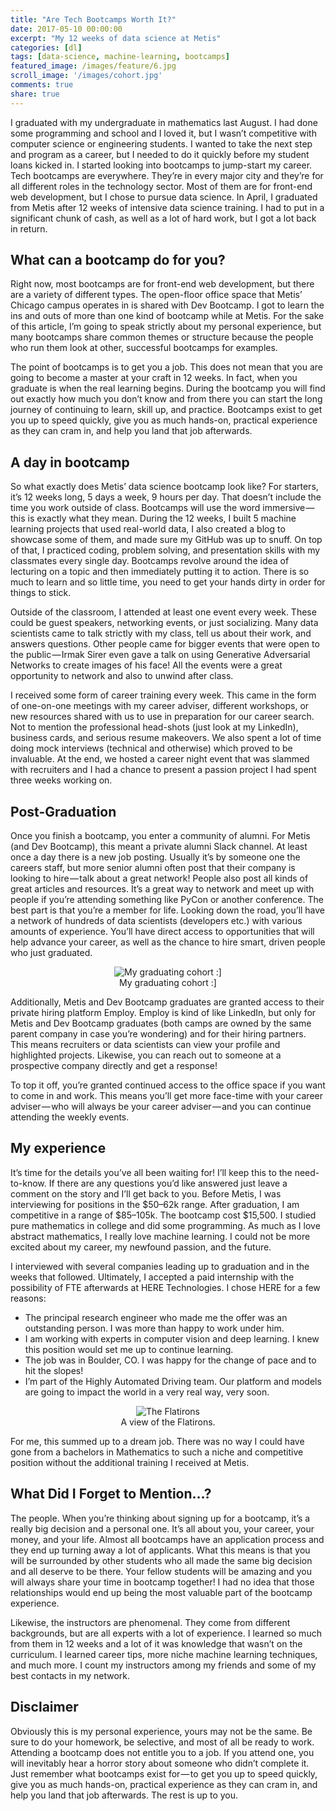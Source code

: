 ```yaml
---
title: "Are Tech Bootcamps Worth It?"
date: 2017-05-10 00:00:00
excerpt: "My 12 weeks of data science at Metis"
categories: [dl]
tags: [data-science, machine-learning, bootcamps]
featured_image: /images/feature/6.jpg
scroll_image: '/images/cohort.jpg'
comments: true
share: true
---
```


I graduated with my undergraduate in mathematics last August. I had done some programming and school and I loved it, but I wasn’t competitive with computer science or engineering students. I wanted to take the next step and program as a career, but I needed to do it quickly before my student loans kicked in. I started looking into bootcamps to jump-start my career.
Tech bootcamps are everywhere. They’re in every major city and they’re for all different roles in the technology sector. Most of them are for front-end web development, but I chose to pursue data science. In April, I graduated from Metis after 12 weeks of intensive data science training. I had to put in a significant chunk of cash, as well as a lot of hard work, but I got a lot back in return.

## What can a bootcamp do for you?
Right now, most bootcamps are for front-end web development, but there are a variety of different types. The open-floor office space that Metis’ Chicago campus operates in is shared with Dev Bootcamp. I got to learn the ins and outs of more than one kind of bootcamp while at Metis. For the sake of this article, I’m going to speak strictly about my personal experience, but many bootcamps share common themes or structure because the people who run them look at other, successful bootcamps for examples.

The point of bootcamps is to get you a job. This does not mean that you are going to become a master at your craft in 12 weeks. In fact, when you graduate is when the real learning begins. During the bootcamp you will find out exactly how much you don’t know and from there you can start the long journey of continuing to learn, skill up, and practice. Bootcamps exist to get you up to speed quickly, give you as much hands-on, practical experience as they can cram in, and help you land that job afterwards.

## A day in bootcamp
So what exactly does Metis’ data science bootcamp look like? For starters, it’s 12 weeks long, 5 days a week, 9 hours per day. That doesn’t include the time you work outside of class. Bootcamps will use the word immersive — this is exactly what they mean. During the 12 weeks, I built 5 machine learning projects that used real-world data, I also created a blog to showcase some of them, and made sure my GitHub was up to snuff. On top of that, I practiced coding, problem solving, and presentation skills with my classmates every single day. Bootcamps revolve around the idea of lecturing on a topic and then immediately putting it to action. There is so much to learn and so little time, you need to get your hands dirty in order for things to stick.

Outside of the classroom, I attended at least one event every week. These could be guest speakers, networking events, or just socializing. Many data scientists came to talk strictly with my class, tell us about their work, and answers questions. Other people came for bigger events that were open to the public — Irmak Sirer even gave a talk on using Generative Adversarial Networks to create images of his face! All the events were a great opportunity to network and also to unwind after class.

I received some form of career training every week. This came in the form of one-on-one meetings with my career adviser, different workshops, or new resources shared with us to use in preparation for our career search. Not to mention the professional head-shots (just look at my LinkedIn), business cards, and serious resume makeovers. We also spent a lot of time doing mock interviews (technical and otherwise) which proved to be invaluable. At the end, we hosted a career night event that was slammed with recruiters and I had a chance to present a passion project I had spent three weeks working on.

## Post-Graduation
Once you finish a bootcamp, you enter a community of alumni. For Metis (and Dev Bootcamp), this meant a private alumni Slack channel. At least once a day there is a new job posting. Usually it’s by someone one the careers staff, but more senior alumni often post that their company is looking to hire — talk about a great network! People also post all kinds of great articles and resources. It’s a great way to network and meet up with people if you’re attending something like PyCon or another conference. The best part is that you’re a member for life. Looking down the road, you’ll have a network of hundreds of data scientists (developers etc.) with various amounts of experience. You’ll have direct access to opportunities that will help advance your career, as well as the chance to hire smart, driven people who just graduated.

<center>
<figure>
<img src="/images/cohort.jpg" alt="My graduating cohort :]"/>
<figcaption>My graduating cohort :]</figcaption>
</figure>
</center>  

Additionally, Metis and Dev Bootcamp graduates are granted access to their private hiring platform Employ. Employ is kind of like LinkedIn, but only for Metis and Dev Bootcamp graduates (both camps are owned by the same parent company in case you’re wondering) and for their hiring partners. This means recruiters or data scientists can view your profile and highlighted projects. Likewise, you can reach out to someone at a prospective company directly and get a response!

To top it off, you’re granted continued access to the office space if you want to come in and work. This means you’ll get more face-time with your career adviser — who will always be your career adviser — and you can continue attending the weekly events.

## My experience
It’s time for the details you’ve all been waiting for! I’ll keep this to the need-to-know. If there are any questions you’d like answered just leave a comment on the story and I’ll get back to you.
Before Metis, I was interviewing for positions in the $50–62k range. After graduation, I am competitive in a range of $85–105k. The bootcamp cost $15,500. I studied pure mathematics in college and did some programming. As much as I love abstract mathematics, I really love machine learning. I could not be more excited about my career, my newfound passion, and the future.

I interviewed with several companies leading up to graduation and in the weeks that followed. Ultimately, I accepted a paid internship with the possibility of FTE afterwards at HERE Technologies. I chose HERE for a few reasons:
* The principal research engineer who made me the offer was an outstanding person. I was more than happy to work under him.  
* I am working with experts in computer vision and deep learning. I knew this position would set me up to continue learning.
* The job was in Boulder, CO. I was happy for the change of pace and to hit the slopes!
* I’m part of the Highly Automated Driving team. Our platform and models are going to impact the world in a very real way, very soon.

<center>
<figure>
<img src="/images/flatirons.jpg" alt="The Flatirons"/>
<figcaption>A view of the Flatirons.</figcaption>
</figure>
</center>  

For me, this summed up to a dream job. There was no way I could have gone from a bachelors in Mathematics to such a niche and competitive position without the additional training I received at Metis.

## What Did I Forget to Mention…?
The people. When you’re thinking about signing up for a bootcamp, it’s a really big decision and a personal one. It’s all about you, your career, your money, and your life. Almost all bootcamps have an application process and they end up turning away a lot of applicants. What this means is that you will be surrounded by other students who all made the same big decision and all deserve to be there. Your fellow students will be amazing and you will always share your time in bootcamp together! I had no idea that those relationships would end up being the most valuable part of the bootcamp experience.

Likewise, the instructors are phenomenal. They come from different backgrounds, but are all experts with a lot of experience. I learned so much from them in 12 weeks and a lot of it was knowledge that wasn’t on the curriculum. I learned career tips, more niche machine learning techniques, and much more. I count my instructors among my friends and some of my best contacts in my network.

## Disclaimer
Obviously this is my personal experience, yours may not be the same. Be sure to do your homework, be selective, and most of all be ready to work. Attending a bootcamp does not entitle you to a job. If you attend one, you will inevitably hear a horror story about someone who didn’t complete it. Just remember what bootcamps exist for — to get you up to speed quickly, give you as much hands-on, practical experience as they can cram in, and help you land that job afterwards. The rest is up to you.
